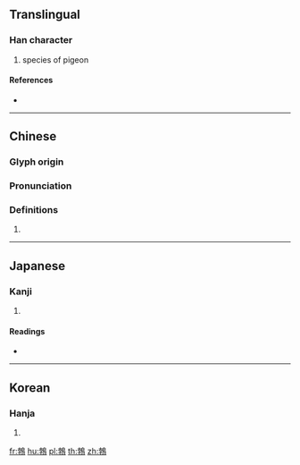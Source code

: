 {{character info/new}}
{{also|鹁}}
==Translingual==

===Han character===
{{Han char|rn=196|rad=鳥|as=07|sn=18|four=47427|canj=JDHAF}}

# species of pigeon

====References====
* {{Han ref|kx=1490.070|dkj=46927|dj=2020.350|hdz=74633.190|uh=9D53|ud=40275|bh=F1D0|bd=61904}}

----

==Chinese==
{{zh-forms|s=鹁}}

===Glyph origin===
{{Han etym}}

===Pronunciation===
{{zh-pron
|m=bó
|c=but6
|h=pfs=
|md=
|mn=
|w=
|mc=y
|oc=y
|cat=
}}

===Definitions===
{{zh-hanzi}}

# {{rfdef|lang=zh}}

----

==Japanese==

===Kanji===
{{ja-kanji|grade=|rs=鳥07}}

# {{defn|lang=ja|sort=鳥07}}

====Readings====
* {{ja-readings|on=[[ほつ]] (hotsu), [[ぼち]] (bochi), [[ぼつ]] (botsu)|kun=}}

----

==Korean==

===Hanja===
{{ko-hanja|hangeul=발|eumhun=|rv=bal|mr=pal|y=pal}}

# {{defn|lang=ko|sort=鳥07}}

[[fr:鵓]]
[[hu:鵓]]
[[pl:鵓]]
[[th:鵓]]
[[zh:鵓]]